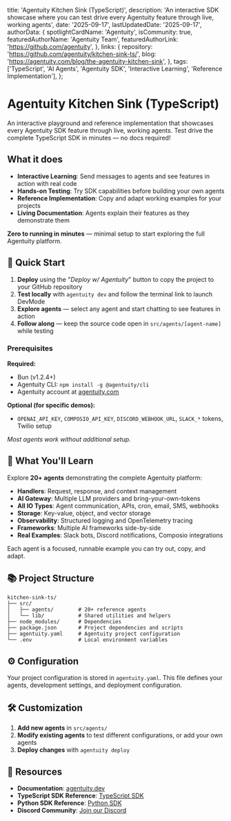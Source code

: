   title: 'Agentuity Kitchen Sink (TypeScript)',
  description: 'An interactive SDK showcase where you can test drive every Agentuity feature through live, working agents',
  date: '2025-09-17',
  lastUpdatedDate: '2025-09-17',
  authorData: {
    spotlightCardName: 'Agentuity',
    isCommunity: true,
    featuredAuthorName: 'Agentuity Team',
    featuredAuthorLink: 'https://github.com/agentuity',
  },
  links: {
    repository: 'https://github.com/agentuity/kitchen-sink-ts/',
    blog: 'https://agentuity.com/blog/the-agentuity-kitchen-sink',
  },
  tags: ['TypeScript', 'AI Agents', 'Agentuity SDK', 'Interactive Learning', 'Reference Implementation'],
};

# Agentuity Kitchen Sink (TypeScript)

An interactive playground and reference implementation that showcases every Agentuity SDK feature through live, working agents. Test drive the complete TypeScript SDK in minutes — no docs required!

## What it does

- **Interactive Learning**: Send messages to agents and see features in action with real code
- **Hands-on Testing**: Try SDK capabilities before building your own agents
- **Reference Implementation**: Copy and adapt working examples for your projects
- **Living Documentation**: Agents explain their features as they demonstrate them

**Zero to running in minutes** — minimal setup to start exploring the full Agentuity platform.

## 🚀 Quick Start

1. **Deploy** using the "*Deploy w/ Agentuity*" button to copy the project to your GitHub repository
2. **Test locally** with `agentuity dev` and follow the terminal link to launch DevMode
3. **Explore agents** — select any agent and start chatting to see features in action
4. **Follow along** — keep the source code open in `src/agents/[agent-name]` while testing

### Prerequisites

**Required:**
- Bun (v1.2.4+)
- Agentuity CLI: `npm install -g @agentuity/cli`
- Agentuity account at [agentuity.com](https://app.agentuity.com/sign-up)

**Optional (for specific demos):**
- `OPENAI_API_KEY`, `COMPOSIO_API_KEY`, `DISCORD_WEBHOOK_URL`, `SLACK_*` tokens, Twilio setup

*Most agents work without additional setup.*

## 🎯 What You'll Learn

Explore **20+ agents** demonstrating the complete Agentuity platform:

- **Handlers**: Request, response, and context management
- **AI Gateway**: Multiple LLM providers and bring-your-own-tokens
- **All IO Types**: Agent communication, APIs, cron, email, SMS, webhooks
- **Storage**: Key-value, object, and vector storage
- **Observability**: Structured logging and OpenTelemetry tracing
- **Frameworks**: Multiple AI frameworks side-by-side
- **Real Examples**: Slack bots, Discord notifications, Composio integrations

Each agent is a focused, runnable example you can try out, copy, and adapt.

## 📚 Project Structure

```text
kitchen-sink-ts/
├── src/
│   ├── agents/        # 20+ reference agents
│   └── lib/           # Shared utilities and helpers
├── node_modules/      # Dependencies
├── package.json       # Project dependencies and scripts
├── agentuity.yaml     # Agentuity project configuration
└── .env               # Local environment variables
```

## ⚙️ Configuration

Your project configuration is stored in `agentuity.yaml`. This file defines your agents, development settings, and deployment configuration.

## 🛠️ Customization

1. **Add new agents** in `src/agents/`
2. **Modify existing agents** to test different configurations, or add your own agents
3. **Deploy changes** with `agentuity deploy`

## 📖 Resources

- **Documentation**: [agentuity.dev](https://agentuity.dev)
- **TypeScript SDK Reference**: [TypeScript SDK](https://agentuity.dev/SDKs/javascript)
- **Python SDK Reference**: [Python SDK](https://agentuity.dev/SDKs/python)
- **Discord Community**: [Join our Discord](https://discord.gg/agentuity)
